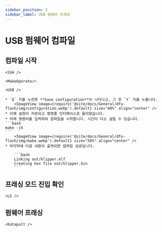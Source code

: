 ```yaml
---
sidebar_position: 2
sidebar_label: USB 펌웨어 프래싱
---
```



# USB 펌웨어 컴파일


## 컴파일 시작

    <SSH />

    <MakeOperate/>

    <USB />

    * `Q` 키를 누르면 **Save configuration**이 나타나고, 그 후 `Y` 키를 누릅니다.
        <ImageView image={require('@site/docs/General/dfu-flash/img/configuration.webp').default} size="40%" align="center" />
    * 이제 설정이 저장되고 명령줄 인터페이스로 돌아왔습니다.
    * 아래 명령어를 입력하여 컴파일을 시작합니다. 시간이 다소 걸릴 수 있습니다.
    ```bash
    make -j4
    ```
        <ImageView image={require('@site/docs/General/dfu-flash/img/make.webp').default} size="50%" align="center" />
    * 마지막에 다음 내용이 출력되면 컴파일 성공입니다.

        ```bash
        Linking out/klipper.elf
        Creating hex file out/klipper.bin
        ```

## 프래싱 모드 진입 확인

    <LS />

## 펌웨어 프래싱
    
    <Katapult />
